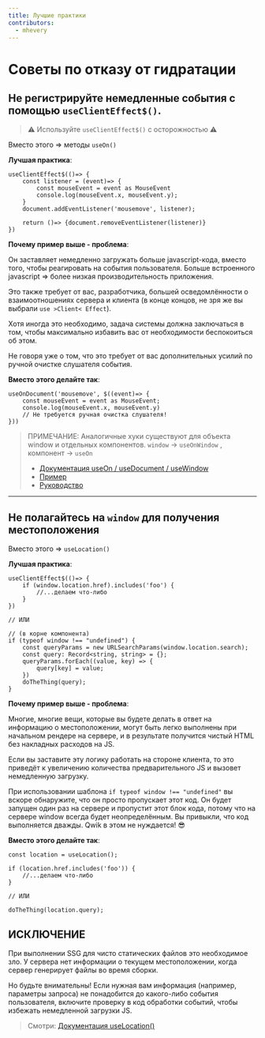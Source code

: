 ```yaml
---
title: Лучшие практики
contributors:
  - mhevery
---
```


# Советы по отказу от гидратации

## Не регистрируйте немедленные события с помощью `useClientEffect$()`.

> ⚠ Используйте `useClientEffect$()` с осторожностью ⚠

Вместо этого => методы `useOn()`

**Лучшая практика**:

```typescript!
useClientEffect$(()=> {
    const listener = (event)=> {
        const mouseEvent = event as MouseEvent
        console.log(mouseEvent.x, mouseEvent.y);
    }
    document.addEventListener('mousemove', listener);

    return ()=> {document.removeEventListener(listener)}
})
```

**Почему пример выше - проблема**:

Он заставляет немедленно загружать больше javascript-кода, вместо того, чтобы реагировать на события пользователя. Больше встроенного javascript => более низкая производительность приложения.

Это также требует от вас, разработчика, большей осведомлённости о взаимоотношениях сервера и клиента (в конце концов, не зря же вы выбрали `use >Client< Effect`).

Хотя иногда это необходимо, задача системы должна заключаться в том, чтобы максимально избавить вас от необходимости беспокоиться об этом.

Не говоря уже о том, что это требует от вас дополнительных усилий по ручной очистке слушателя события.

**Вместо этого делайте так**:

```typescript!
useOnDocument('mousemove', $((event)=> {
    const mouseEvent = event as MouseEvent;
    console.log(mouseEvent.x, mouseEvent.y)
    // Не требуется ручная очистка слушателя!
}))
```

> ПРИМЕЧАНИЕ: Аналогичные хуки существуют для объекта window и отдельных компонентов.
> `window` -> `useOnWindow` , компонент -> `useOn`
> * [Документация useOn / useDocument / useWindow](../../../tutorial/hooks/use-on/)
> * [Пример](../../../tutorial/hooks/use-on/#example)
> * [Руководство](../../../tutorial/events/programmatic/)

---

## Не полагайтесь на `window` для получения местоположения

Вместо этого => `useLocation()`

**Лучшая практика**:

```typescript!
useClientEffect$(()=> {
    if (window.location.href).includes('foo') {
        //...делаем что-либо
    }
})

// ИЛИ

// (в корне компонента)
if (typeof window !== "undefined") {
    const queryParams = new URLSearchParams(window.location.search);
    const query: Record<string, string> = {};
    queryParams.forEach((value, key) => {
        query[key] = value;
    })
    doTheThing(query);
}
```

**Почему пример выше - проблема**:

Многие, многие вещи, которые вы будете делать в ответ на информацию о местоположении, могут быть легко выполнены при начальном рендере на сервере, и в результате получится чистый HTML без накладных расходов на JS.

Если вы заставите эту логику работать на стороне клиента, то это приведёт к увеличению количества предварительного JS и вызовет немедленную загрузку.

При использовании шаблона `if typeof window !== "undefined"` вы вскоре обнаружите, что он просто пропускает этот код. Он будет запущен один раз на сервере и пропустит этот блок кода, потому что на сервере window всегда будет неопределённым. Вы привыкли, что код выполняется дважды. Qwik в этом не нуждается! 😎

**Вместо этого делайте так**:

```typescript!
const location = useLocation();

if (location.href.includes('foo')) {
    //...делаем что-либо
}

// ИЛИ

doTheThing(location.query);
```

## ИСКЛЮЧЕНИЕ

При выполнении SSG для чисто статических файлов это необходимое зло. У сервера нет информации о текущем местоположении, когда сервер генерирует файлы во время сборки.

Но будьте внимательны! Если нужная вам информация (например, параметры запроса) не понадобится до какого-либо события пользователя, включите проверку в код обработки событий, чтобы избежать немедленной загрузки JS.

> Смотри: [Документация useLocation()](../../../qwikcity/api/#uselocation)
